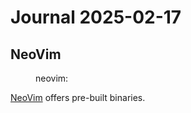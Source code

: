 = Journal 2025-02-17 =

== NeoVim ==
:neovim:

[[https://github.com/neovim/neovim/blob/master/INSTALL.md#linux|NeoVim]] offers pre-built binaries.

{{{bash
curl -LO https://github.com/neovim/neovim/releases/latest/download/nvim-linux-x86_64.tar.gz
sudo rm -rf /opt/nvim-linux-x86_64/
sudo tar -C /opt -xzf nvim-linux-x86_64.tar.gz

sudo ln -s /opt/nvim-linux-x86_64/bin/nvim /usr/local/bin/nvim
}}}
